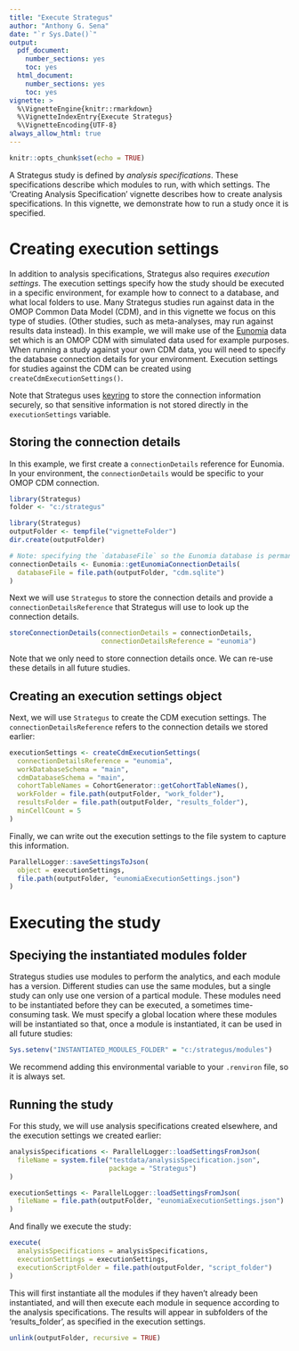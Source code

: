 ```yaml
---
title: "Execute Strategus"
author: "Anthony G. Sena"
date: "`r Sys.Date()`"
output:
  pdf_document:
    number_sections: yes
    toc: yes
  html_document:
    number_sections: yes
    toc: yes
vignette: >
  %\VignetteEngine{knitr::rmarkdown}
  %\VignetteIndexEntry{Execute Strategus}
  %\VignetteEncoding{UTF-8} 
always_allow_html: true
---
```


```r
knitr::opts_chunk$set(echo = TRUE)
```

A Strategus study is defined by *analysis specifications*. These specifications describe which modules to run, with which settings. The 'Creating Analysis Specification' vignette describes how to create analysis specifications. In this vignette, we demonstrate how to run a study once it is specified.

# Creating execution settings

In addition to analysis specifications, Strategus also requires *execution settings*. The execution settings specify how the study should be executed in a specific environment, for example how to connect to a database, and what local folders to use. Many Strategus studies run against data in the OMOP Common Data Model (CDM), and in this vignette we focus on this type of studies. (Other studies, such as meta-analyses, may run against results data instead). In this example, we will make use of the [Eunomia](https://github.com/ohdsi/eunomia) data set which is an OMOP CDM with simulated data used for example purposes. When running a study against your own CDM data, you will need to specify the database connection details for your environment. Execution settings for studies against the CDM can be created using `createCdmExecutionSettings()`. 

Note that Strategus uses [keyring](https://r-lib.github.io/keyring/index.html) to store the connection information securely, so that sensitive information is not stored directly in the `executionSettings` variable. 

## Storing the connection details

In this example, we first create a `connectionDetails` reference for Eunomia. In your environment, the `connectionDetails` would be specific to your OMOP CDM connection.

```r
library(Strategus)
folder <- "c:/strategus"
```
```r
library(Strategus)
outputFolder <- tempfile("vignetteFolder")
dir.create(outputFolder)
```

```r
# Note: specifying the `databaseFile` so the Eunomia database is permanent, not temporary:
connectionDetails <- Eunomia::getEunomiaConnectionDetails(
  databaseFile = file.path(outputFolder, "cdm.sqlite")
)
```

Next we will use `Strategus` to store the connection details and provide a `connectionDetailsReference` that Strategus will use to look up the connection details.

```r
storeConnectionDetails(connectionDetails = connectionDetails,
                       connectionDetailsReference = "eunomia")
```
Note that we only need to store connection details once. We can re-use these details in all future studies.

## Creating an execution settings object

Next, we will use `Strategus` to create the CDM execution settings. The `connectionDetailsReference` refers to the connection details we stored earlier:

```r
executionSettings <- createCdmExecutionSettings(
  connectionDetailsReference = "eunomia",
  workDatabaseSchema = "main",
  cdmDatabaseSchema = "main",
  cohortTableNames = CohortGenerator::getCohortTableNames(),
  workFolder = file.path(outputFolder, "work_folder"),
  resultsFolder = file.path(outputFolder, "results_folder"),
  minCellCount = 5
)
```

Finally, we can write out the execution settings to the file system to capture this information.

```r
ParallelLogger::saveSettingsToJson(
  object = executionSettings, 
  file.path(outputFolder, "eunomiaExecutionSettings.json")
)
```

# Executing the study

## Speciying the instantiated modules folder

Strategus studies use modules to perform the analytics, and each module has a version. Different studies can use the same modules, but a single study can only use one version of a partical module. These modules need to be instantiated before they can be executed, a sometimes time-consuming task. We must specify a global location where these modules will be instantiated so that, once a module is instantiated, it can be used in all future studies:

```r
Sys.setenv("INSTANTIATED_MODULES_FOLDER" = "c:/strategus/modules")
```

We recommend adding this environmental variable to your `.renviron` file, so it is always set.

## Running the study

For this study, we will use analysis specifications created elsewhere, and the execution settings we created earlier:

```r
analysisSpecifications <- ParallelLogger::loadSettingsFromJson(
  fileName = system.file("testdata/analysisSpecification.json",
                         package = "Strategus")
)

executionSettings <- ParallelLogger::loadSettingsFromJson(
  fileName = file.path(outputFolder, "eunomiaExecutionSettings.json")
)
```

And finally we execute the study:

```r
execute(
  analysisSpecifications = analysisSpecifications,
  executionSettings = executionSettings,
  executionScriptFolder = file.path(outputFolder, "script_folder")
)
```
This will first instantiate all the modules if they haven't already been instantiated, and will then execute each module in sequence according to the analysis specifications. The results will appear in subfolders of the 'results_folder', as specified in the execution settings.

```r
unlink(outputFolder, recursive = TRUE)
```
